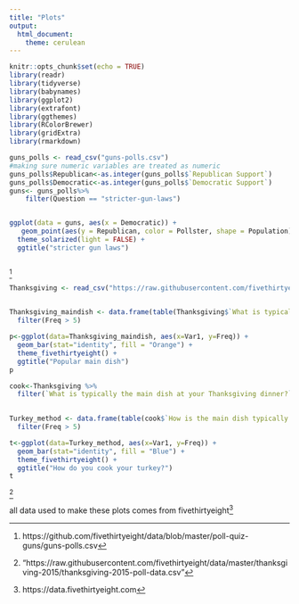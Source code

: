 ```yaml
---
title: "Plots"
output: 
  html_document:
    theme: cerulean
---
```


```r
knitr::opts_chunk$set(echo = TRUE)
library(readr)
library(tidyverse)
library(babynames)
library(ggplot2)
library(extrafont)
library(ggthemes)
library(RColorBrewer)
library(gridExtra)
library(rmarkdown)
```

```r
guns_polls <- read_csv("guns-polls.csv")
#making sure numeric variables are treated as numeric
guns_polls$Republican<-as.integer(guns_polls$`Republican Support`)
guns_polls$Democratic<-as.integer(guns_polls$`Democratic Support`)
guns<- guns_polls%>%
    filter(Question == "stricter-gun-laws") 


ggplot(data = guns, aes(x = Democratic)) +
   geom_point(aes(y = Republican, color = Pollster, shape = Population), size = 5) +
  theme_solarized(light = FALSE) +
  ggtitle("stricter gun laws")
    
```
^[https://github.com/fivethirtyeight/data/blob/master/poll-quiz-guns/guns-polls.csv]

```r
Thanksgiving <- read_csv("https://raw.githubusercontent.com/fivethirtyeight/data/master/thanksgiving-2015/thanksgiving-2015-poll-data.csv") 
  

Thanksgiving_maindish <- data.frame(table(Thanksgiving$`What is typically the main dish at your Thanksgiving dinner?`)) %>%
  filter(Freq > 5)

p<-ggplot(data=Thanksgiving_maindish, aes(x=Var1, y=Freq)) +
  geom_bar(stat="identity", fill = "Orange") +
  theme_fivethirtyeight() +
  ggtitle("Popular main dish")
p
```



```r

cook<-Thanksgiving %>%
  filter(`What is typically the main dish at your Thanksgiving dinner?`== "Turkey")
  

Turkey_method <- data.frame(table(cook$`How is the main dish typically cooked?`)) %>%
  filter(Freq > 5)

t<-ggplot(data=Turkey_method, aes(x=Var1, y=Freq)) +
  geom_bar(stat="identity", fill = "Blue") +
  theme_fivethirtyeight() +
  ggtitle("How do you cook your turkey?")
t
```
^["https://raw.githubusercontent.com/fivethirtyeight/data/master/thanksgiving-2015/thanksgiving-2015-poll-data.csv"]

all data used to make these plots comes from fivethirtyeight^[https://data.fivethirtyeight.com]
